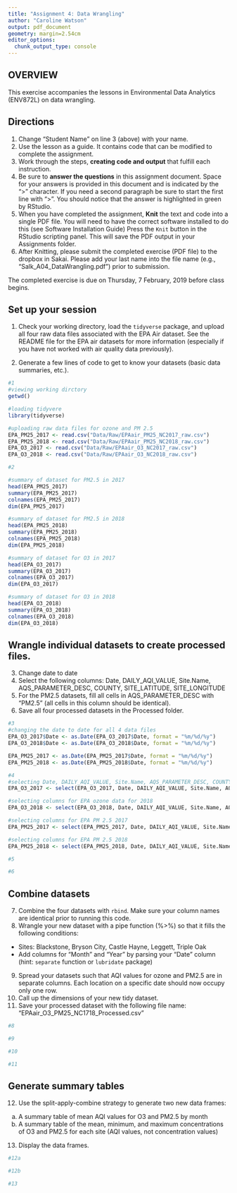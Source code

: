 ```yaml
---
title: "Assignment 4: Data Wrangling"
author: "Caroline Watson"
output: pdf_document
geometry: margin=2.54cm
editor_options: 
  chunk_output_type: console
---
```


## OVERVIEW

This exercise accompanies the lessons in Environmental Data Analytics (ENV872L) on data wrangling. 

## Directions
1. Change "Student Name" on line 3 (above) with your name.
2. Use the lesson as a guide. It contains code that can be modified to complete the assignment.
3. Work through the steps, **creating code and output** that fulfill each instruction.
4. Be sure to **answer the questions** in this assignment document.
Space for your answers is provided in this document and is indicated by the ">" character.
If you need a second paragraph be sure to start the first line with ">".
You should notice that the answer is highlighted in green by RStudio. 
6. When you have completed the assignment, **Knit** the text and code into a single PDF file.
You will need to have the correct software installed to do this (see Software Installation Guide)
Press the `Knit` button in the RStudio scripting panel.
This will save the PDF output in your Assignments folder.
8. After Knitting, please submit the completed exercise (PDF file) to the dropbox in Sakai. Please add your last name into the file name (e.g., "Salk_A04_DataWrangling.pdf") prior to submission.

The completed exercise is due on Thursday, 7 February, 2019 before class begins.

## Set up your session 
1. Check your working directory, load the `tidyverse` package, and upload all four raw data files associated with the EPA Air dataset. See the README file for the EPA air datasets for more information (especially if you have not worked with air quality data previously). 

2. Generate a few lines of code to get to know your datasets (basic data summaries, etc.).

```r
#1
#viewing working dirctory
getwd()

#loading tidyvere
library(tidyverse)

#uploading raw data files for ozone and PM 2.5
EPA_PM25_2017 <- read.csv("Data/Raw/EPAair_PM25_NC2017_raw.csv")
EPA_PM25_2018 <- read.csv("Data/Raw/EPAair_PM25_NC2018_raw.csv")
EPA_O3_2017 <- read.csv("Data/Raw/EPAair_O3_NC2017_raw.csv")
EPA_O3_2018 <- read.csv("Data/Raw/EPAair_O3_NC2018_raw.csv")

#2

#summary of dataset for PM2.5 in 2017
head(EPA_PM25_2017)
summary(EPA_PM25_2017)
colnames(EPA_PM25_2017)
dim(EPA_PM25_2017)

#summary of dataset for PM2.5 in 2018
head(EPA_PM25_2018)
summary(EPA_PM25_2018)
colnames(EPA_PM25_2018)
dim(EPA_PM25_2018)

#summary of dataset for O3 in 2017
head(EPA_O3_2017)
summary(EPA_O3_2017)
colnames(EPA_O3_2017)
dim(EPA_O3_2017)

#summary of dataset for O3 in 2018
head(EPA_O3_2018)
summary(EPA_O3_2018)
colnames(EPA_O3_2018)
dim(EPA_O3_2018)

```

## Wrangle individual datasets to create processed files.
3. Change date to date
4. Select the following columns: Date, DAILY_AQI_VALUE, Site.Name, AQS_PARAMETER_DESC, COUNTY, SITE_LATITUDE, SITE_LONGITUDE
5. For the PM2.5 datasets, fill all cells in AQS_PARAMETER_DESC with "PM2.5" (all cells in this column should be identical).
6. Save all four processed datasets in the Processed folder.

```r
#3
#changing the date to date for all 4 data files
EPA_O3_2017$Date <- as.Date(EPA_O3_2017$Date, format = "%m/%d/%y")
EPA_O3_2018$Date <- as.Date(EPA_O3_2018$Date, format = "%m/%d/%y")

EPA_PM25_2017 <- as.Date(EPA_PM25_2017$Date, format = "%m/%d/%y")
EPA_PM25_2018 <- as.Date(EPA_PM25_2018$Date, format = "%m/%d/%y")

#4
#selecting Date, DAILY_AQI_VALUE, Site.Name, AQS_PARAMETER_DESC, COUNTY, SITE_LATITUDE, SITE_LONGITUDE
EPA_O3_2017 <- select(EPA_O3_2017, Date, DAILY_AQI_VALUE, Site.Name, AQS_PARAMETER_DESC, COUNTY, SITE_LATITUDE, SITE_LONGITUDE)

#selecting columns for EPA ozone data for 2018
EPA_O3_2018 <- select(EPA_O3_2018, Date, DAILY_AQI_VALUE, Site.Name, AQS_PARAMETER_DESC, COUNTY, SITE_LATITUDE, SITE_LONGITUDE)

#selecting columns for EPA PM 2.5 2017
EPA_PM25_2017 <- select(EPA_PM25_2017, Date, DAILY_AQI_VALUE, Site.Name, AQS_PARAMETER_DESC, COUNTY, SITE_LATITUDE, SITE_LONGITUDE)

#selecting columns for EPA PM 2.5 2018
EPA_PM25_2018 <- select(EPA_PM25_2018, Date, DAILY_AQI_VALUE, Site.Name, AQS_PARAMETER_DESC, COUNTY, SITE_LATITUDE, SITE_LONGITUDE)

#5

#6

```


## Combine datasets
7. Combine the four datasets with `rbind`. Make sure your column names are identical prior to running this code. 
8. Wrangle your new dataset with a pipe function (%>%) so that it fills the following conditions: 

* Sites: Blackstone, Bryson City, Castle Hayne, Leggett, Triple Oak
* Add columns for "Month" and "Year" by parsing your "Date" column (hint: `separate` function or `lubridate` package)

9. Spread your datasets such that AQI values for ozone and PM2.5 are in separate columns. Each location on a specific date should now occupy only one row.
10. Call up the dimensions of your new tidy dataset.
11. Save your processed dataset with the following file name: "EPAair_O3_PM25_NC1718_Processed.csv"

```r
#8

#9

#10

#11

```


## Generate summary tables
12. Use the split-apply-combine strategy to generate two new data frames: 
a. A summary table of mean AQI values for O3 and PM2.5 by month
b. A summary table of the mean, minimum, and maximum concentrations of O3 and PM2.5 for each site (AQI values, not concentration values)
13. Display the data frames.

```r
#12a

#12b

#13

```


